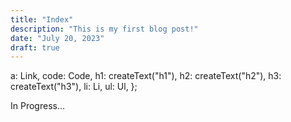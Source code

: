 ```yaml
---
title: "Index"
description: "This is my first blog post!"
date: "July 20, 2023"
draft: true
---
```



  a: Link,
  code: Code,
  h1: createText("h1"),
  h2: createText("h2"),
  h3: createText("h3"),
  li: Li,
  ul: Ul,
};

In Progress...

